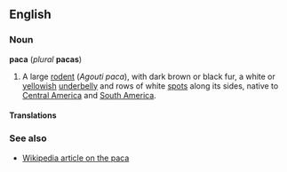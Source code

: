 ==English==
===Noun===
'''paca''' (''plural'' '''pacas''')

#A large [[rodent]] (''Agouti paca''), with dark brown or black fur, a white or [[yellowish]] [[underbelly]] and rows of white [[spot]]s along its sides, native to [[Central America]] and [[South America]].

====Translations====
<!--what language is this?  Wikipedia says the paca is called [[tepezcuintle]] in Mexico-->

===See also===
*[[w:Paca|Wikipedia article on the paca]]